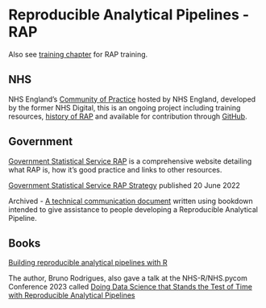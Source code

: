 # Reproducible Analytical Pipelines - RAP {#RAP}

Also see [training chapter](#rap-training) for RAP training.

## NHS

NHS England's [Community of Practice](https://nhsdigital.github.io/rap-community-of-practice/) hosted by NHS England, developed by the former NHS Digital, this is an ongoing project including training resources, [history of RAP](https://nhsdigital.github.io/rap-community-of-practice/introduction_to_RAP/history_of_RAP/) and available for contribution through [GitHub](https://github.com/NHSDigital/rap-community-of-practice).

## Government

[Government Statistical Service RAP](https://gss.civilservice.gov.uk/reproducible-analytical-pipelines/) is a comprehensive website detailing what RAP is, how it's good practice and links to other resources.

[Government Statistical Service RAP Strategy](https://analysisfunction.civilservice.gov.uk/policy-store/reproducible-analytical-pipelines-strategy/) published 20 June 2022

Archived - [A technical communication document](https://ukgovdatascience.github.io/rap_companion/) written using bookdown intended to give assistance to people developing a Reproducible Analytical Pipeline.

## Books

[Building reproducible analytical pipelines with R](https://raps-with-r.dev/)

The author, Bruno Rodrigues, also gave a talk at the NHS-R/NHS.pycom Conference 2023 called [Doing Data Science that Stands the Test of Time with Reproducible Analytical Pipelines](https://www.youtube.com/watch?v=3uSbLT7ISPc&list=PLXCrMzQaI6c2RjLQvFWpW_1QA68qylKb9&index=1&t=124s)
